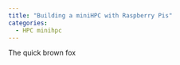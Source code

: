 ```yaml
---
title: "Building a miniHPC with Raspberry Pis"
categories:
  - HPC minihpc
---
```


The quick brown fox

